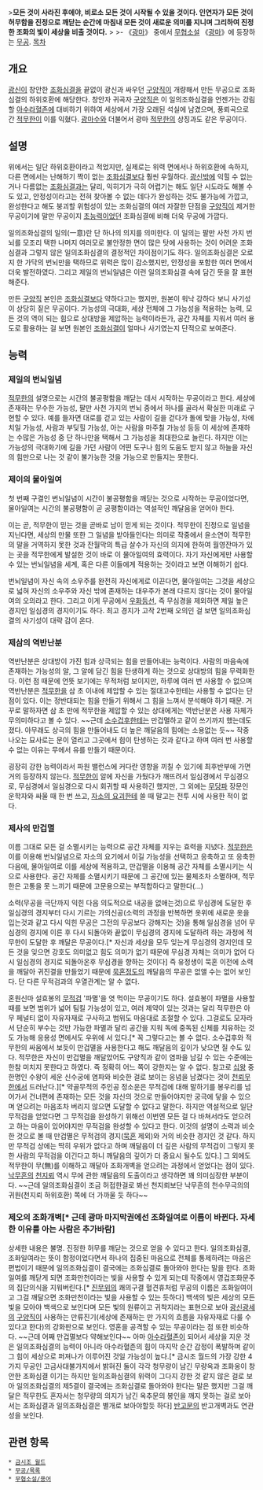 {{{+1 一意造化心訣}}}
>'''모든 것이 사라진 후에야, 비로소 모든 것이 시작될 수 있을 것이다. 인연자가 모든 것이 허무함을 진정으로 깨닫는 순간에 마침내 모든 것이 새로운 의미를 지니며 그리하여 진정한 조화의 빛이 세상을 비출 것이다.'''
>
>- 《[[광마]]》 중에서
[[무협소설]] 《[[광마]]》에 등장하는 [[무공]].
[[목차]]
== 개요 ==
[[광신]]이 창안한 [[조화심결]]을 끝없이 광신과 싸우던 [[구양직]]이 개량해서 만든 무공으로 조화심결의 하위호환에 해당한다. 창안자 귀곡자 [[구양직]]은 이 일의조화심결을 언젠가는 강림할 [[아수라혈존]]에 대비하기 위하여 세상에서 가장 오래된 석실에 남겼으며, 풍뢰곡으로 간 [[적무한]]이 이를 익혔다. [[광마수]]와 더불어서 광마 [[적무한]]의 상징과도 같은 무공이다.

== 설명 ==
위에서는 일단 하위호환이라고 적었지만, 실제로는 위력 면에서나 하위호환에 속하지, 다른 면에서는 난해하기 짝이 없는 [[조화심결]]보다 훨씬 우월하다. [[광신]]밖에 익힐 수 없는 거나 다름없는 [[조화심결]]과는 달리, 익히기가 극히 어렵기는 해도 일단 시도라도 해볼 수도 있고, 안정성이라고는 전혀 찾아볼 수 없는 데다가 완성하는 것도 불가능에 가깝고, 완성한다고 해도 붕괴할 위험성이 있는 조화심결의 여러 자잘한 단점을 [[구양직]]이 제거한 무공이기에 말만 무공이지 [[초능력]]이었던 조화심결에 비해 더욱 무공에 가깝다.

일의조화심결의 일의(一意)란 단 하나의 의지를 의미한다. 이 일의는 팔만 사천 가지 번뇌를 모조리 택한 나머지 여러모로 불안정한 면이 많은 탓에 사용하는 것이 어려운 조화심결과 그렇지 않은 일의조화심결의 결정적인 차이점이기도 하다. 일의조화심결은 오로지 한 가닥의 번뇌만을 택하므로 위력은 많이 감소했지만, 안정성을 포함한 여러 면에서 더욱 발전하였다. 그리고 제일의 번뇌일념은 이런 일의조화심결 속에 담긴 뜻을 잘 표현해준다.

만든 [[구양직]] 본인은 [[조화심결]]보다 약하다고는 했지만, 원본이 워낙 강하다 보니 사기성이 상당히 짙은 무공이다. 가능성의 극대화, 세상 전체에 그 가능성을 적용하는 능력, 모든 것의 역이 되는 힘으로 상대방을 제압하는 능력이라든가, 공간 자체를 지워서 여러 용도로 활용하는 걸 보면 원본인 [[조화심결]]이 얼마나 사기였는지 단적으로 보여준다.

== 능력 ==
=== 제일의 번뇌일념 ===
[[적무한]]의 설명으로는 시간의 불공평함을 깨닫는 데서 시작하는 무공이라고 한다. 세상에 존재하는 무수한 가능성, 팔만 사천 가지의 번뇌 중에서 하나를 골라서 확실한 미래로 구현할 수 있다. 예를 들자면 대로를 걷고 있는 사람이 길을 걷다가 돌에 맞을 가능성, 차에 치일 가능성, 사람과 부딪힐 가능성, 아는 사람을 마주칠 가능성 등등 이 세상에 존재하는 수많은 가능성 중 단 하나만을 택해서 그 가능성을 최대한으로 늘린다. 하지만 이는 가능성의 극대화기에 길을 가던 사람이 어떤 도구나 힘의 도움도 받지 않고 하늘을 자신의 힘만으로 나는 것 같이 불가능한 것을 가능으로 만들지는 못한다.

=== 제이의 물아일여 ===
첫 번째 구결인 번뇌일념이 시간이 불공평함을 깨닫는 것으로 시작하는 무공이었다면, 물아일여는 시간의 불공평함이 곧 공평함이라는 역설적인 깨달음을 얻어야 한다.

이는 곧, 적무한이 믿는 것을 곧바로 남이 믿게 되는 것이다. 적무한이 진정으로 일념을 지닌다면, 세상의 만물 또한 그 일념을 받아들인다는 의미로 작중에서 윤소연이 적무한의 말을 거역하지 못한 것과 잔월막의 특급 살수가 자신의 의지에 한하여 월영잔마가 있는 곳을 적무한에게 발설한 것이 바로 이 물아일여의 효력이다. 자기 자신에게만 사용할 수 있는 번뇌일념을 세계, 혹은 다른 이들에게 적용하는 것이라고 보면 이해하기 쉽다.

번뇌일념이 자신 속의 소우주를 완전히 자신에게로 이끈다면, 물아일여는 그것을 세상으로 넓혀 자신의 소우주와 자신 밖에 존재하는 대우주가 본래 다르지 않다는 것이 물아일여의 오의라고 한다. 그리고 이게 무공에서 [[우화등선]], 즉 무심경을 제외하면 제일 높은 경지인 일심경의 경지이기도 하다. 최고 경지가 고작 2번째 오의인 걸 보면 일의조화심결의 사기성이 대략 감이 온다.

=== 제삼의 역반난분 ===
역반난분은 상대방이 가진 힘과 상극되는 힘을 만들어내는 능력이다. 사람의 마음속에 존재하는 가능성의 알, 그 알에 담긴 힘을 탄생하게 하는 것으로 상대방의 힘을 무력화한다. 이런 점 때문에 언뜻 보기에는 무적처럼 보이지만, 하루에 여러 번 사용할 수 없으며 역반난분은 [[적무한]]을 삼 초 이내에 제압할 수 있는 절대고수한테는 사용할 수 없다는 단점이 있다. 이는 정반대되는 힘을 만들기 위해서 그 힘을 느껴서 분석해야 하기 때문. 거꾸로 말하자면 삼 초 만에 적무한을 제압할 수 있는 상대에게는 역반난분은 사용 자체가 무의미하다고 볼 수 있다. ~~근데 [[소수겁후]]한테는 만겁멸하고 같이 쓰기까지 했는데도 졌다. 아무래도 상극의 힘을 만들어내도 더 높은 깨달음의 힘에는 소용없는 듯~~ 작중 나오는 묘사로는 문이 열리고 그곳에서 힘이 탄생하는 것과 같다고 하며 여러 번 사용할 수 없는 이유는 무에서 유를 만들기 때문이다.

굉장히 강한 능력이라서 파원 밸런스에 커다란 영향을 끼칠 수 있기에 최후반부에 가면 거의 등장하지 않는다. [[적무한]]이 알에 자신을 가뒀다가 깨뜨려서 일심경에서 무심경으로, 무심경에서 일심경으로 다시 회귀할 때 사용하긴 했지만, 그 외에는 [[무당파]] 장문인 운학자와 싸울 때 한 번 쓰고, [[자소의 요괴]]한테 쓸 때 말고는 전투 시에 사용한 적이 없다.

=== 제사의 만겁멸 ===
이름 그대로 모든 걸 소멸시키는 능력으로 공간 자체를 지우는 효력을 지녔다. [[적무한]]은 이를 이용해 번뇌일념으로 자소의 요기에서 이길 가능성을 선택하고 응축하고 또 응축한 다음에, 물아일여로 이를 세상에 적용하고, 만겁멸을 이용해 공간 자체를 소멸시키는 식으로 사용한다. 공간 자체를 소멸시키기 때문에 그 공간에 있는 물체조차 소멸하며, 적무한은 고통을 못 느끼기 때문에 고문용으로는 부적합하다고 말한다(…)

소력(무공을 극단까지 익힌 다음 의도적으로 내공을 없애는것)으로 무심경에 도달한 후 일심경의 경지부터 다시 기르는 가의신공(소력의 과정을 반복하면 옷위에 새로운 옷을 입는것과 같고 다시 익힌 무공은 그전의 무공보다 강해지는 것)을 통해 일심경을 넘어 무심경의 경지에 이른 후 다시 되돌아와 끝없이 무심경의 경지에 도달하려 하는 과정에 적무한이 도달한 후 깨달은 무공이다.[* 자신과 세상을 모두 잊는게 무심경의 경지인데 모든 것을 잊으면 강호도 의미없고 힘도 의미가 없기 때문에 무심경 자체는 의미가 없어 다시 일심경의 경지로 되돌아온후 무심경을 향하는 것이다] 즉 유정생이 묵혼 이전에 소력을 깨달아 귀진결을 만들었기 때문에 [[묵혼]]정도의 깨달음의 무공은 없앨 수는 없어 보인다. 단 다른 무적검과의 우열관계는 알 수 없다. 

혼원신마 설효봉의 [[무적검]] '파멸'을 엿 먹이는 무공이기도 하다. 설효봉이 파멸을 사용할 때를 보면 범위가 넓어 팀킬 가능성이 있고, 여러 제약이 있는 것과는 달리 적무한은 아무 페널티 없이 자유자재로 구사하고 범위도 마음대로 조절할 수 있다. 그걸로도 모자라서 단순히 부수는 것만 가능한 파멸과 달리 공간을 지워 독에 중독된 신체를 치유하는 것도 가능해 응용성 면에서도 우위에 서 있다.[* 꼭 그렇다고는 볼 수 없다. 소수겁후와 적무한의 싸움에서 보듯이 만겁멸을 사용한다고 해도 깨달음의 깊이가 낮으면 질 수도 있다. 적무한은 자신이 만겁멸을 깨달았어도 구양직과 같이 염파을 남길 수 있는 수준에는 한참 미치지 못한다고 하였다. 즉 정확히 어느 쪽이 강한지는 알 수 없다. 참고로 [[십왕]] 중 한명인 수왕이 세운 신수궁에 염파와 비슷한 걸로 보이는 응념을 남겼다는 것이 [[천뢰무한]]에서 드러난다.][* 약골무적의 주인공 정소운은 무적검에 대해 말하기를 봉우리를 넘어가서 건너편에 존재하는 모든 것을 자신의 것으로 만들어야지만 궁극에 닿을 수 있으며 얻으려는 마음조차 버리지 않으면 도달할 수 없다고 말한다. 하지만 역설적으로 일단 무적검을 얻었다면 그 무적검을 완성하기 위해선 이번엔 모든 걸 다 바쳐서라도 얻으려고 하는 마음이 있어야지만 무적검을 완성할 수 있다고 한다. 이것의 설명이 소력과 비슷한 것으로 볼 때 만겁멸은 무적검의 경지([[묵혼]] 제외)와 거의 비슷한 경지인 것 같다. 하지만 무적검 상에는 딱히 우위가 없다고 하며 깨달음이 더 깊은 사람의 무적검이 그렇지 못한 사람의 무적검을 이긴다고 하니 깨달음의 깊이가 더 중요시 될수도 있다.] 그 외에도 적무한이 무(無)를 이해하고 깨달아 조화개벽을 얻으려는 과정에서 얻었다는 점이 있다. [[낙무흔]]의 [[천지뢰]] 역시 무에 관한 깨달음의 도출이라고 생각하면 꽤 의미심장한 부분이다. ~~근데 일의조화심결이 조금 허접한걸로 봐선 천지뢰보단 낙무흔의 천수무극의의 귀원(천지뢰 하위호환) 쪽에 더 가까울 듯 하다~~

=== 제오의 조화개벽[* 근데 광마 마지막권에선 조화일여로 이름이 바뀐다. 자세한 이유를 아는 사람은 추가바람] ===
상세한 내용은 불명. 진정한 허무를 깨닫는 것으로 얻을 수 있다고 한다. 일의조화심결, 조화일여라는 뜻이 함정이었다면서 하나의 집중된 마음으로 전체를 통제하려는 마음은 편법이기 때문에 일의조화심결이 결국에는 조화심결로 돌아와야 한다는 말을 한다. 조화일여를 깨닫게 되면 조화만천이라는 빛을 사용할 수 있게 되는데 작중에서 영겁조화문주의 집단의식을 지워버린다.[* [[진무위]]의 쾌의구결 혈견휴처럼 무공의 이름은 조화일여이고 그걸 깨달으면 조화만천이라는 빛을 사용할 수 있는 듯하다] 백색의 빛은 세상의 모든 빛을 모아야 백색으로 보인다며 모든 빛의 원류이고 귀착지라는 표현으로 보아 [[광신광세]]의 [[구양직]]이 사용하는 만류진기(세상에 존재하는 만 가지의 흐름을 자유자재로 다룰 수 있다고 한다)의 강화판으로 보인다. 영혼을 공격할 수 있는 무공이라는 점 또한 비슷하다. ~~근데 어째 만겁멸보다 약해보인다~~ 아마 [[아수라혈존]]이 되어서 세상을 지운 것은 일의조화심결의 능력이 아니라 아수라혈존의 힘이 마지막 순간 감정이 폭발하며 같이 그 힘이 세상으로 퍼져나가 이루어진 것일 가능성이 높다.[* 금시조 월드의 가장 강한 4가지 무공인 고금사대불가지에서 밝혀진 둘이 각각 청무량이 남긴 무량옥과 조화옹이 창안한 조화심결 이기는 하지만 일의조화심결의 위력이 그다지 강한 것 같지 않은 걸로 보아 일의조화심결의 제5결이 결국에는 조화심결로 돌아와야 한다는 말은 했지만 그걸 깨달은 적무한도 혼자서는 청무량의 의지가 남긴 옥추문의 봉인을 깨지 못하는 걸로 보아서는 조화심결과 일의조화심결은 별개로 보아야할듯 하다] [[반고문]]의 반고개벽과도 연관성을 보인다.

== 관련 항목 ==
 * [[금시조 월드]]
 * [[무공/목록]]
 * [[무협소설/용어]]
